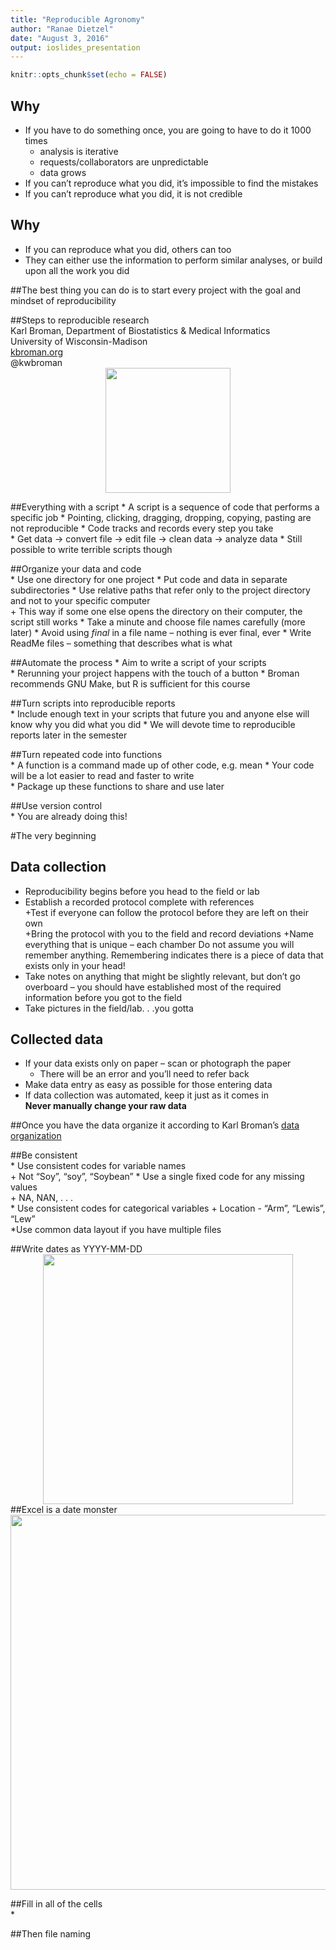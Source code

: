 ```yaml
---
title: "Reproducible Agronomy"
author: "Ranae Dietzel"
date: "August 3, 2016"
output: ioslides_presentation
---
```


```r
knitr::opts_chunk$set(echo = FALSE)
```

## Why
* If you have to do something once, you are going to have to do it 1000 times  
  + analysis is iterative  
  + requests/collaborators are unpredictable  
  + data grows
* If you can't reproduce what you did, it's impossible to find the mistakes
* If you can't reproduce what you did, it is not credible
  

## Why
* If you can reproduce what you did, others can too  
* They can either use the information to perform similar analyses, or build upon all the work you did

##The best thing you can do is to start every project with the goal and mindset of reproducibility

##Steps to reproducible research  
Karl Broman, Department of Biostatistics & Medical Informatics  
University of Wisconsin-Madison  
[kbroman.org](kbroman.org)  
@kwbroman  
 <center><img src="images/broman.jpg" width="200px" /></center>


##Everything with a script
* A script is a sequence of code that performs a specific job
* Pointing, clicking, dragging, dropping, copying, pasting are not reproducible
* Code tracks and records every step you take  
* Get data -> convert file -> edit file -> clean data -> analyze data
* Still possible to write terrible scripts though

##Organize your data and code  
* Use one directory for one project
* Put code and data in separate subdirectories
* Use relative paths that refer only to the project directory and not to your specific computer  
  + This way if some one else opens the directory on their computer, the script still works
* Take a minute and choose file names carefully (more later)
* Avoid using *final* in a file name -- nothing is ever final, ever
* Write ReadMe files -- something that describes what is what

##Automate the process 
* Aim to write a script of your scripts  
* Rerunning your project happens with the touch of a button
* Broman recommends GNU Make, but R is sufficient for this course

##Turn scripts into reproducible reports  
* Include enough text in your scripts that future you and anyone else will know why you did what you did
* We will devote time to reproducible reports later in the semester 

##Turn repeated code into functions    
* A function is a command made up of other code, e.g. mean
* Your code will be a lot easier to read and faster to write  
* Package up these functions to share and use later  


##Use version control  
* You are already doing this!  

#The very beginning
 
## Data collection
* Reproducibility begins before you head to the field or lab  
* Establish a recorded protocol complete with references  
  +Test if everyone can follow the protocol before they are left on their own  
  +Bring the protocol with you to the field and record deviations
  +Name everything that is unique -- each chamber
Do not assume you will remember anything. Remembering indicates there is a piece of data that exists only in your head!  
* Take notes on anything that might be slightly relevant, but don't go overboard -- you should have established most of the required information before you got to the field  
* Take pictures in the field/lab. . .you gotta

## Collected data
* If your data exists only on paper -- scan or photograph the paper  
  + There will be an error and you'll need to refer back  
* Make data entry as easy as possible for those entering data  
* If data collection was automated, keep it just as it comes in  
**Never manually change your raw data**

##Once you have the data organize it according to Karl Broman's [data organization](http://kbroman.org/dataorg/) 

##Be consistent  
* Use consistent codes for variable names  
  + Not "Soy", "soy", "Soybean"
* Use a single fixed code for any missing values  
  + NA, NAN, . . .  
* Use consistent codes for categorical variables
  + Location - "Arm", "Lewis", "Lew"  
*Use common data layout if you have multiple files  

##Write dates as YYYY-MM-DD  
 <center><img src="images/iso_8601.png" width="400px" /></center>

##Excel is a date monster  
 <center><img src="images/dates_in_excel.png" width="600px" /></center>  

##Fill in all of the cells  
* 



##Then file naming


